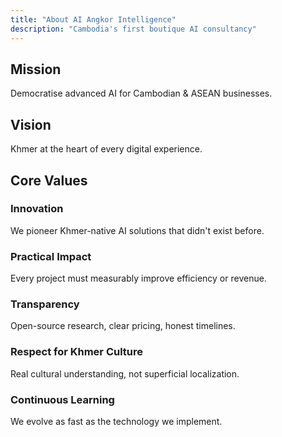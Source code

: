 ```yaml
---
title: "About AI Angkor Intelligence"
description: "Cambodia's first boutique AI consultancy"
---
```


## Mission
Democratise advanced AI for Cambodian & ASEAN businesses.

## Vision  
Khmer at the heart of every digital experience.

## Core Values

### Innovation
We pioneer Khmer-native AI solutions that didn't exist before.

### Practical Impact
Every project must measurably improve efficiency or revenue.

### Transparency
Open-source research, clear pricing, honest timelines.

### Respect for Khmer Culture
Real cultural understanding, not superficial localization.

### Continuous Learning
We evolve as fast as the technology we implement.